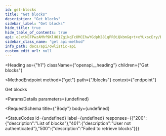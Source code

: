 ```yaml
---
id: get-blocks
title: "Get blocks"
description: "Get blocks"
sidebar_label: "Get blocks"
hide_title: true
hide_table_of_contents: true
api: eJxtkEFPwzAMhf9KlHO1ZgikqTcOMCEhwYGdph281qPR0iQkbmGq+t+xYUxscEry/By/z6NOmGPwGbOuRn1ljBwN5jrZSDZ4XelHm0mFndq6UO+zngp9beZ/bauMSflACnpq0ZOtgbAR+81/v96DddgoCiohJYsDngZwy7l3ifRTLHSH1IaG1Vckfkaglh/lqc4xBkyMsx51nxzXWqJYlSUbwLUhU7UwC1NCtOUw19Om0NbvgiQkSw654endMbOt1e3zg74Mw5pqQt13zAiiqV1I6tQCMTpBF3OhJcl323xmZka2ETlBB17meejwEu9sGEc6RLEQflAZHVgvX3xhjUf0tT72MojQiTKOW8i4Sm6aRH7rMR1Y5+sAycJWKNeb6dcyl3cvvPhPHMCyHQ==
sidebar_class_name: "get api-method"
info_path: docs/api/owlistic-api
custom_edit_url: null
---
```



<Heading
  as={"h1"}
  className={"openapi__heading"}
  children={"Get blocks"}
>
</Heading>

<MethodEndpoint
  method={"get"}
  path={"/blocks"}
  context={"endpoint"}
>
  
</MethodEndpoint>



Get blocks

<ParamsDetails
  parameters={undefined}
>
  
</ParamsDetails>

<RequestSchema
  title={"Body"}
  body={undefined}
>
  
</RequestSchema>

<StatusCodes
  id={undefined}
  label={undefined}
  responses={{"200":{"description":"List of blocks"},"401":{"description":"User not authenticated"},"500":{"description":"Failed to retrieve blocks"}}}
>
  
</StatusCodes>


      
